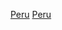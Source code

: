 {{Portal box|秘魯|體育運動}}
{{Year by category
| m = 2
| c = 0
| d = 1
| y = 4
| cat     = 秘魯體育
| sortkey = 體育
| parent  = 各年份秘魯體育
| subcat  = 2014年秘魯
}}

[[Category:2014年各國體育|Peru]]
[[Category:2014年南美洲體育|Peru]]